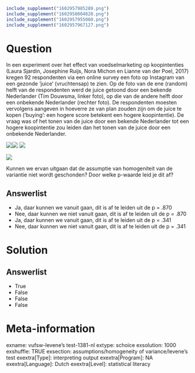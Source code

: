 ```r
include_supplement("1602957985289.png")
include_supplement("1602958004820.png")
include_supplement("1602957955060.png")
include_supplement("1602957967127.png")
```

Question
========
In een experiment over het effect van voedselmarketing op koopintenties
(Laura Sjardin, Josephine Ruijs, Nora Michon en Lianne van der Poel,
2017) kregen 92 respondenten via een online survey een foto op Instagram
van een gezonde ‘juice’ (vruchtensap) te zien. Op de foto van de ene
(random) helft van de respondenten werd de juice getoond door een
bekende Nederlander (Tim Douwsma, linker foto), op die van de andere
helft door een onbekende Nederlander (rechter foto). De respondenten
moesten vervolgens aangeven in hoeverre ze van plan zouden zijn om de
juice te kopen (‘buying’: een hogere score betekent een hogere
koopintentie). De vraag was of het tonen van de juice door een bekende
Nederlander tot een hogere koopintentie zou leiden dan het tonen van de
juice door een onbekende Nederlander.  
  
![](1602957985289.png)![](1602958004820.png)
![](1602957955060.png)
  
![](1602957967127.png)
  
Kunnen we ervan uitgaan dat de assumptie van homogeniteit van de
variantie niet wordt geschonden? Door welke p-waarde leid je dit af?

Answerlist
----------
* Ja, daar kunnen we vanuit gaan, dit is af te leiden uit de p = .870
* Nee, daar kunnen we niet vanuit gaan, dit is af te leiden uit de p =
  .870
* Ja, daar kunnen we vanuit gaan, dit is af te leiden uit de p = .341
* Nee, daar kunnen we niet vanuit gaan, dit is af te leiden uit de p =
  .341

Solution
========










Answerlist
----------
* True
* False
* False
* False

Meta-information
================
exname: vufsw-levene's test-1381-nl
extype: schoice
exsolution: 1000
exshuffle: TRUE
exsection: assumptions/homogeneity of variance/levene's test
exextra[Type]: interpreting output
exextra[Program]: NA
exextra[Language]: Dutch
exextra[Level]: statistical literacy

